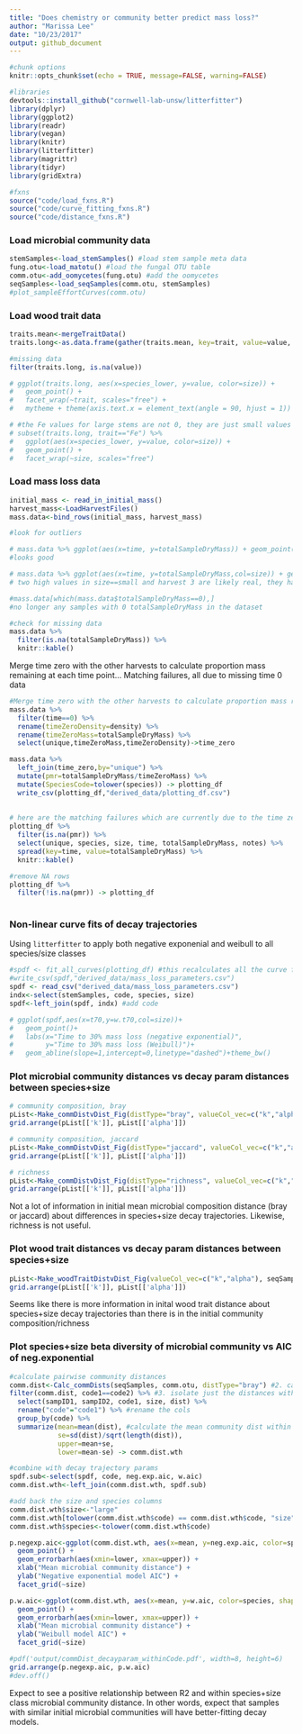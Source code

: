 ```yaml
---
title: "Does chemistry or community better predict mass loss?"
author: "Marissa Lee"
date: "10/23/2017"
output: github_document
---
```


```r
#chunk options
knitr::opts_chunk$set(echo = TRUE, message=FALSE, warning=FALSE)

#libraries
devtools::install_github("cornwell-lab-unsw/litterfitter")
library(dplyr)
library(ggplot2)
library(readr)
library(vegan)
library(knitr)
library(litterfitter)
library(magrittr)
library(tidyr)
library(gridExtra)

#fxns
source("code/load_fxns.R")
source("code/curve_fitting_fxns.R")
source("code/distance_fxns.R")

```

### Load microbial community data
```r
stemSamples<-load_stemSamples() #load stem sample meta data
fung.otu<-load_matotu() #load the fungal OTU table
comm.otu<-add_oomycetes(fung.otu) #add the oomycetes
seqSamples<-load_seqSamples(comm.otu, stemSamples)
#plot_sampleEffortCurves(comm.otu)
```

### Load wood trait data
```r
traits.mean<-mergeTraitData()
traits.long<-as.data.frame(gather(traits.mean, key=trait, value=value, -(1:3)))

#missing data
filter(traits.long, is.na(value))

# ggplot(traits.long, aes(x=species_lower, y=value, color=size)) + 
#   geom_point() + 
#   facet_wrap(~trait, scales="free") +
#   mytheme + theme(axis.text.x = element_text(angle = 90, hjust = 1))

# #the Fe values for large stems are not 0, they are just small values
# subset(traits.long, trait=="Fe") %>%
#   ggplot(aes(x=species_lower, y=value, color=size)) + 
#   geom_point() +
#   facet_wrap(~size, scales="free")
```

### Load mass loss data
```r

initial_mass <- read_in_initial_mass()
harvest_mass<-LoadHarvestFiles()
mass.data<-bind_rows(initial_mass, harvest_mass)

#look for outliers

# mass.data %>% ggplot(aes(x=time, y=totalSampleDryMass)) + geom_point(alpha=0.6)+theme_bw() 
#looks good

# mass.data %>% ggplot(aes(x=time, y=totalSampleDryMass,col=size)) + geom_point(position="jitter",alpha=0.6)+theme_bw()+scale_y_log10()
# two high values in size==small and harvest 3 are likely real, they have been checked

#mass.data[which(mass.data$totalSampleDryMass==0),]
#no longer any samples with 0 totalSampleDryMass in the dataset

#check for missing data
mass.data %>%
  filter(is.na(totalSampleDryMass)) %>%
  knitr::kable()
```

Merge time zero with the other harvests to calculate proportion mass remaining at each time point...
Matching failures, all due to missing time 0 data
```r
#Merge time zero with the other harvests to calculate proportion mass remaining at each time point
mass.data %>%
  filter(time==0) %>%
  rename(timeZeroDensity=density) %>%
  rename(timeZeroMass=totalSampleDryMass) %>%
  select(unique,timeZeroMass,timeZeroDensity)->time_zero

mass.data %>%
  left_join(time_zero,by="unique") %>%
  mutate(pmr=totalSampleDryMass/timeZeroMass) %>%
  mutate(SpeciesCode=tolower(species)) -> plotting_df
  write_csv(plotting_df,"derived_data/plotting_df.csv")
  
  
# here are the matching failures which are currently due to the time zero adjustment for moisture
plotting_df %>%
  filter(is.na(pmr)) %>%
  select(unique, species, size, time, totalSampleDryMass, notes) %>%
  spread(key=time, value=totalSampleDryMass) %>%
  knitr::kable()

#remove NA rows
plotting_df %>%
  filter(!is.na(pmr)) -> plotting_df
  
```


### Non-linear curve fits of decay trajectories
Using `litterfitter` to apply both negative exponenial and weibull to all species/size classes
```r

#spdf <- fit_all_curves(plotting_df) #this recalculates all the curve fits, uncomment if the data changes
#write_csv(spdf,"derived_data/mass_loss_parameters.csv")
spdf <- read_csv("derived_data/mass_loss_parameters.csv")
indx<-select(stemSamples, code, species, size)
spdf<-left_join(spdf, indx) #add code

# ggplot(spdf,aes(x=t70,y=w.t70,col=size))+
#   geom_point()+
#   labs(x="Time to 30% mass loss (negative exponential)", 
#        y="Time to 30% mass loss (Weibull)")+
#   geom_abline(slope=1,intercept=0,linetype="dashed")+theme_bw()

```


### Plot microbial community distances vs decay param distances between species+size
```r

# community composition, bray
pList<-Make_commDistvDist_Fig(distType="bray", valueCol_vec=c("k","alpha"), seqSamples, stemSamples, comm.otu, spdf)
grid.arrange(pList[['k']], pList[['alpha']])

# community composition, jaccard
pList<-Make_commDistvDist_Fig(distType="jaccard", valueCol_vec=c("k","alpha"), seqSamples, stemSamples, comm.otu, spdf)
grid.arrange(pList[['k']], pList[['alpha']])

# richness
pList<-Make_commDistvDist_Fig(distType="richness", valueCol_vec=c("k","alpha"), seqSamples, stemSamples, comm.otu, spdf)
grid.arrange(pList[['k']], pList[['alpha']])

```
Not a lot of information in initial mean microbial composition distance (bray or jaccard) about differences in species+size decay trajectories. Likewise, richness is not useful.

### Plot wood trait distances vs decay param distances between species+size
```r
pList<-Make_woodTraitDistvDist_Fig(valueCol_vec=c("k","alpha"), seqSamples, stemSamples, traits.mean, spdf)
grid.arrange(pList[['k']], pList[['alpha']])
```
Seems like there is more information in inital wood trait distance about species+size decay trajectories than there is in the initial community composition/richness


### Plot species+size beta diversity of microbial community vs AIC of neg.exponential
```r

#calculate pairwise community distances
comm.dist<-Calc_commDists(seqSamples, comm.otu, distType="bray") #2. calc the distances
filter(comm.dist, code1==code2) %>% #3. isolate just the distances within species+size
  select(sampID1, sampID2, code1, size, dist) %>%
  rename("code"="code1") %>% #rename the cols
  group_by(code) %>%
  summarize(mean=mean(dist), #calculate the mean community dist within code classes
            se=sd(dist)/sqrt(length(dist)),
            upper=mean+se,
            lower=mean-se) -> comm.dist.wth

#combine with decay trajectory params
spdf.sub<-select(spdf, code, neg.exp.aic, w.aic)
comm.dist.wth<-left_join(comm.dist.wth, spdf.sub)

#add back the size and species columns
comm.dist.wth$size<-"large"
comm.dist.wth[tolower(comm.dist.wth$code) == comm.dist.wth$code, "size"]<-"small"
comm.dist.wth$species<-tolower(comm.dist.wth$code)

p.negexp.aic<-ggplot(comm.dist.wth, aes(x=mean, y=neg.exp.aic, color=species, shape=size)) + 
  geom_point() +
  geom_errorbarh(aes(xmin=lower, xmax=upper)) +
  xlab("Mean microbial community distance") + 
  ylab("Negative exponential model AIC") +
  facet_grid(~size)

p.w.aic<-ggplot(comm.dist.wth, aes(x=mean, y=w.aic, color=species, shape=size)) + 
  geom_point() +
  geom_errorbarh(aes(xmin=lower, xmax=upper)) +
  xlab("Mean microbial community distance") + 
  ylab("Weibull model AIC") +
  facet_grid(~size)

#pdf('output/commDist_decayparam_withinCode.pdf', width=8, height=6)
grid.arrange(p.negexp.aic, p.w.aic)
#dev.off()

```
Expect to see a positive relationship between R2 and within species+size class microbial community distance. In other words, expect that samples with similar initial microbial communities will have better-fitting decay models.

